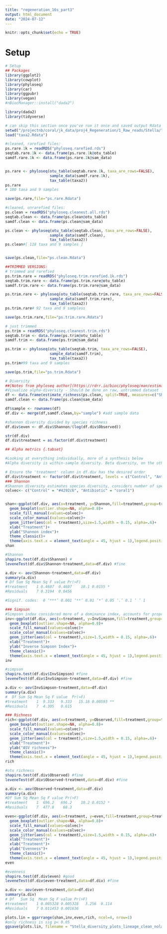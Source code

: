 ```yaml
---
title: "regeneration_16s_part3"
output: html_document
date: "2024-07-12"
---
```


```r
knitr::opts_chunk$set(echo = TRUE)
```

# Setup
```r
# Setup
## Packages
library(ggplot2)
library(cowplot)
library(phyloseq)
library(car)
library(ggpubr)
library(vegan)
#nBiocManager::install("dada2")

library(dada2)
library(tidyverse)
```


```r
# can skip this section once you've run it once and saved output Rdata files
setwd("/projectnb/coral/jk_data/proj4_Regeneration/1_Raw_reads/Stella/")
load("taxa2.Rdata")

#cleaned, rarefied files:
ps.rare.1k = readRDS("phyloseq.rarefied.rds")
seqtab.rare.1k <- data.frame(ps.rare.1k@otu_table)
samdf.rare.1k <- data.frame(ps.rare.1k@sam_data)


ps.rare <- phyloseq(otu_table(seqtab.rare.1k, taxa_are_rows=FALSE), 
                    sample_data(samdf.rare.1k), 
                    tax_table(taxa2))
ps.rare 
# 100 taxa and 9 samples 

save(ps.rare,file="ps.rare.Rdata")

#cleaned, unrarefied files:
ps.clean = readRDS("phyloseq.cleanest.all.rds")
seqtab.clean <- data.frame(ps.clean@otu_table)
samdf.clean <- data.frame(ps.clean@sam_data)

ps.clean <- phyloseq(otu_table(seqtab.clean, taxa_are_rows=FALSE), 
                    sample_data(samdf.clean), 
                    tax_table(taxa2))
ps.clean#[ 118 taxa and 9 samples ]


save(ps.clean,file="ps.clean.Rdata")

##TRIMMED VERSIONS:
# trimmed and rarefied
ps.trim.rare = readRDS("phyloseq.trim.rarefied.1k.rds")
seqtab.trim.rare <- data.frame(ps.trim.rare@otu_table)
samdf.trim.rare <- data.frame(ps.trim.rare@sam_data)

ps.trim.rare <- phyloseq(otu_table(seqtab.trim.rare, taxa_are_rows=FALSE), 
                    sample_data(samdf.trim.rare), 
                    tax_table(taxa2))
ps.trim.rare# 92 taxa and 9 sampless

save(ps.trim.rare,file="ps.trim.rare.Rdata")

# just trimmed
ps.trim = readRDS("phyloseq.cleanest.trim.rds")
seqtab.trim <- data.frame(ps.trim@otu_table)
samdf.trim <- data.frame(ps.trim@sam_data)

ps.trim <- phyloseq(otu_table(seqtab.trim, taxa_are_rows=FALSE), 
                    sample_data(samdf.trim), 
                    tax_table(taxa2))
ps.trim#99 taxa and 9 samples

save(ps.trim,file="ps.trim.Rdata")
```


```r
# Diversity
##[Notes from phyloseq author](https://rdrr.io/bioc/phyloseq/man/estimate_richness.html)
#Visualize alpha-diversity - Should be done on raw, untrimmed dataset
df <- data.frame(estimate_richness(ps.clean, split=TRUE, measures=c("Shannon","InvSimpson","Observed")))
samdf.clean <- data.frame(ps.clean@sam_data)

df$sample <- rownames(df)
df.div <- merge(df,samdf.clean,by="sample") #add sample data

#shannon diversity divided by species richness
df.div$even <- df.div$Shannon/(log(df.div$Observed))

str(df.div)
df.div$treatment = as.factor(df.div$treatment)
```


```r
## Alpha metrics {.tabset}

#Looking at everything individually, more of a synthesis below
#Alpha diversity is within-sample diversity. Beta diversity, on the other hand, is a measure of similarity #or dissimilarity between populations/groups. 

# Ensure the 'treatment' column in df.div has the desired order
df.div$treatment <- factor(df.div$treatment, levels = c("Control", "Antibiotic"))
### Shannon
#Shannon diversity estimates species diversity, considers number of species (richness) #and their relative #abundance (evenness)
colvec<- c("Control" = "#4292c6", "Antibiotic" = "coral1")


shan<-ggplot(df.div, aes(x=treatment, y=Shannon,fill=treatment,group=treatment))+
  geom_boxplot(outlier.shape=NA, alpha=0.8)+
  scale_fill_manual(values=colvec)+
  scale_color_manual(values=colvec)+
  geom_jitter(aes(col = treatment),size=1.5,width = 0.15, alpha=.6)+
  xlab("Treatment")+
  ylab("Shannon index")+
  theme_classic()+
  theme(axis.text.x = element_text(angle = 45, hjust = 1),legend.position = "none") 
shan
```

```r
#Shannon
shapiro.test(df.div$Shannon) #
leveneTest(df.div$Shannon~treatment,data=df.div) #fine

a.div <- aov(Shannon~treatment,data=df.div)
summary(a.div) 
# Df Sum Sq Mean Sq F value Pr(>F)  
#treatment    1 0.4607  0.4607    10.1 0.0155 *
#Residuals    7 0.3194  0.0456           

#Signif. codes:  0 ‘***’ 0.001 ‘**’ 0.01 ‘*’ 0.05 ‘.’ 0.1 ‘ ’ 1

```

```r
### Simpson
#Simpson index considered more of a dominance index, accounts for proportion of species in a sample.
inv<-ggplot(df.div, aes(x=treatment, y=InvSimpson,fill=treatment,group=treatment))+
  geom_boxplot(outlier.shape=NA, alpha=0.8)+
  scale_fill_manual(values=colvec)+
  scale_color_manual(values=colvec)+
  geom_jitter(aes(col = treatment),size=1.5,width = 0.15, alpha=.6)+
  xlab("Treatment")+
  ylab("Inverse Simpson Index")+
  theme_classic()+
  theme(axis.text.x = element_text(angle = 45, hjust = 1),legend.position = "none") 
inv
```

```r
#simpson
shapiro.test(df.div$InvSimpson) #fine
leveneTest(df.div$InvSimpson~treatment,data=df.div) #fine 

a.div <- aov(InvSimpson~treatment,data=df.div)
summary(a.div) 
#  Df Sum Sq Mean Sq F value  Pr(>F)   
#treatment    1  9.333   9.333   15.18 0.00593 **
#Residuals    7  4.305   0.615        
```



```r
### Richness
rich<-ggplot(df.div, aes(x=treatment, y=Observed,fill=treatment,group=treatment))+
  geom_boxplot(outlier.shape=NA, alpha=0.8)+
  scale_fill_manual(values=colvec)+
  scale_color_manual(values=colvec)+
  geom_jitter(aes(col = treatment),size=1.5,width = 0.15, alpha=.6)+
  xlab("Treatment")+
  ylab("ASV richness")+
  theme_classic()+
  theme(axis.text.x = element_text(angle = 45, hjust = 1),legend.position = "none")
rich
```

```r
#otu richness
shapiro.test(df.div$Observed) #fine
leveneTest(df.div$Observed~treatment,data=df.div) #fine

a.div <- aov(Observed~treatment,data=df.div)
summary(a.div) 
#Df Sum Sq Mean Sq F value Pr(>F)  
#treatment    1  696.2   696.2    10.2 0.0152 *
#Residuals    7  477.8    68.3            

```
```r
even<-ggplot(df.div, aes(x=treatment, y=even,fill=treatment,group=treatment))+
  geom_boxplot(outlier.shape=NA, alpha=0.8)+
  scale_fill_manual(values=colvec)+
  scale_color_manual(values=colvec)+
  geom_jitter(aes(col = treatment),size=1.5,width = 0.15, alpha=.6)+
  xlab("Treatment")+
  xlab("Treatment")+
  ylab("Evenness")+
  theme_classic()+
  theme(axis.text.x = element_text(angle = 45, hjust = 1),legend.position = "none")
even

```
```r
#evenness
shapiro.test(df.div$even) #good
leveneTest(df.div$even~treatment,data=df.div) #fine

a.div <- aov(even~treatment,data=df.div)
summary(a.div) 
# Df   Sum Sq  Mean Sq F value Pr(>F)
#treatment    1 0.005328 0.005328   3.256  0.114
#Residuals    7 0.011453 0.001636  
```


```r
plots.lin = ggarrange(shan,inv,even,rich, ncol=4, nrow=1)
#only richness is sig p< 0.05
ggsave(plots.lin, filename = "Stella_diversity_plots_lineage_clean_nolabs.pdf", width=5,height=2, units=c("in"), useDingbats=FALSE)
```
